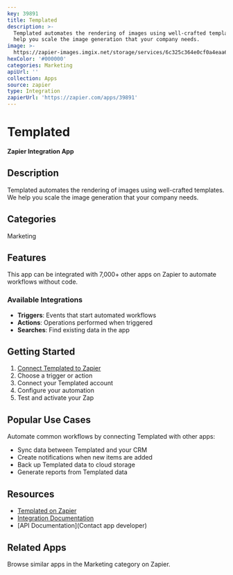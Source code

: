 ```yaml
---
key: 39891
title: Templated
description: >-
  Templated automates the rendering of images using well-crafted templates. We
  help you scale the image generation that your company needs.
image: >-
  https://zapier-images.imgix.net/storage/services/6c325c364e0cf0a4eaa6d1bef950fbaa.png?auto=format%2Ccompress&ixlib=python-3.0.0&q=50
hexColor: '#000000'
categories: Marketing
apiUrl: ''
collection: Apps
source: zapier
type: Integration
zapierUrl: 'https://zapier.com/apps/39891'
---
```

# Templated

**Zapier Integration App**

## Description

Templated automates the rendering of images using well-crafted templates. We help you scale the image generation that your company needs.

## Categories

Marketing

## Features

This app can be integrated with 7,000+ other apps on Zapier to automate workflows without code.

### Available Integrations

- **Triggers**: Events that start automated workflows
- **Actions**: Operations performed when triggered
- **Searches**: Find existing data in the app

## Getting Started

1. [Connect Templated to Zapier](https://zapier.com/apps/39891)
2. Choose a trigger or action
3. Connect your Templated account
4. Configure your automation
5. Test and activate your Zap

## Popular Use Cases

Automate common workflows by connecting Templated with other apps:

- Sync data between Templated and your CRM
- Create notifications when new items are added
- Back up Templated data to cloud storage
- Generate reports from Templated data

## Resources

- [Templated on Zapier](https://zapier.com/apps/39891)
- [Integration Documentation](https://zapier.com/apps/39891/integrations)
- [API Documentation](Contact app developer)

## Related Apps

Browse similar apps in the Marketing category on Zapier.
